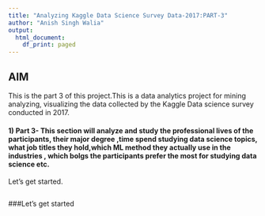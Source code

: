 ```yaml
---
title: "Analyzing Kaggle Data Science Survey Data-2017:PART-3"
author: "Anish Singh Walia"
output:
  html_document:
    df_print: paged
---
```





## AIM 

This is the part 3 of this project.This is a data analytics project for mining analyzing, visualizing the data collected by the Kaggle Data science survey conducted in 2017.



#### 1) Part 3- This section will analyze and study the professional lives of the participants, their major degree ,time spend studying data science topics, what job titles they hold,which ML method they actually use in the industries , which bolgs the participants prefer the most for studying data science etc.



Let's get started.

```r

```



###Let's get started


